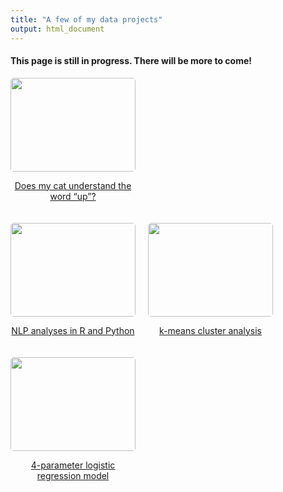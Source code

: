 ```yaml
---
title: "A few of my data projects"
output: html_document
---
```


#### This page is still in progress. There will be more to come!

<!-- <div style="display:flex; flex-wrap:wrap; gap:20px;"> -->

<!-- <a href="projects/analyses_driving_sim.html"> -->
<!--   <img src="projects/ratioplot-1.png" style="width:200px; height:150px; object-fit:cover; border-radius:5px;"> -->
<!--   <p>NLP analyses in R and Python</p> -->
<!-- </a> -->

<!-- <a href="projects/k-means-cluster-analysis.html"> -->
<!--   <img src="projects/clusters.png" style="width:200px; height:150px; object-fit:cover; border-radius:5px;"> -->
<!--   <p>k-means cluster analysis</p> -->
<!-- </a> -->

<!-- <a href="projects/4_parameter_logistic_model.html"> -->
<!--     <img src="projects/plotall-1.png" style="width:200px; height:150px; object-fit:cover; border-radius:5px; display:block; margin:0 auto;"> -->
<!--     <p>4-parameter logistic regression model</p> -->
<!--   </a> -->



<!-- </div> -->

<div style="display:flex; flex-wrap:wrap; gap:20px;">

<div style="width:200px; text-align:center;">
<a href="projects/maja_up.html" target="_blank">
<img src="projects/maja_up.png" style="width:200px; height:150px; object-fit:cover; border-radius:5px;">
<p>Does my cat understand the word "up"?</p>
</a>
</div>

<div style="display:flex; flex-wrap:wrap; gap:20px;">

<div style="width:200px; text-align:center;">
<a href="projects/analyses_driving_sim.html" target="_blank">
<img src="projects/ratioplot-1.png" style="width:200px; height:150px; object-fit:cover; border-radius:5px;">
<p>NLP analyses in R and Python</p>
</a>
</div>

<div style="width:200px; text-align:center;">
<a href="projects/k-means-cluster-analysis.html" target="_blank">
<img src="projects/clusters.png" style="width:200px; height:150px; object-fit:cover; border-radius:5px;">
<p>k-means cluster analysis</p>
</a>
</div>

<div style="width:200px; text-align:center;">
<a href="projects/4_parameter_logistic_model.html" target="_blank">
<img src="projects/plotall-1.png" style="width:200px; height:150px; object-fit:cover; border-radius:5px;">
<p>4-parameter logistic regression model</p>
</a>
</div>

</div>
